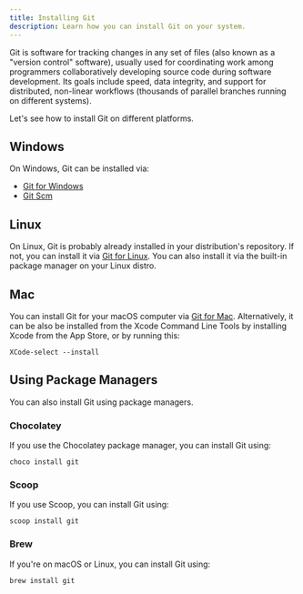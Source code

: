 ```yaml
---
title: Installing Git
description: Learn how you can install Git on your system.
---
```


Git is software for tracking changes in any set of files (also known as a "version control" software), usually used for coordinating work among programmers collaboratively developing source code during software development. Its goals include speed, data integrity, and support for distributed, non-linear workflows (thousands of parallel branches running on different systems).

Let's see how to install Git on different platforms.

## Windows

On Windows, Git can be installed via:

- [Git for Windows](https://gitforwindows.org)
- [Git Scm](https://git-scm.com/download/windows)

## Linux

On Linux, Git is probably already installed in your distribution's repository. If not, you can install it via [Git for Linux](https://git-scm.com/download/linux). You can also install it via the built-in package manager on your Linux distro.

## Mac

You can install Git for your macOS computer via [Git for Mac](https://git-scm.com/download/mac). Alternatively, it can be also be installed from the Xcode Command Line Tools by installing Xcode from the App Store, or by running this:

    XCode-select --install

## Using Package Managers

You can also install Git using package managers.

### Chocolatey

If you use the Chocolatey package manager, you can install Git using:

    choco install git

### Scoop

If you use Scoop, you can install Git using:

    scoop install git

### Brew

If you're on macOS or Linux, you can install Git using:

    brew install git
